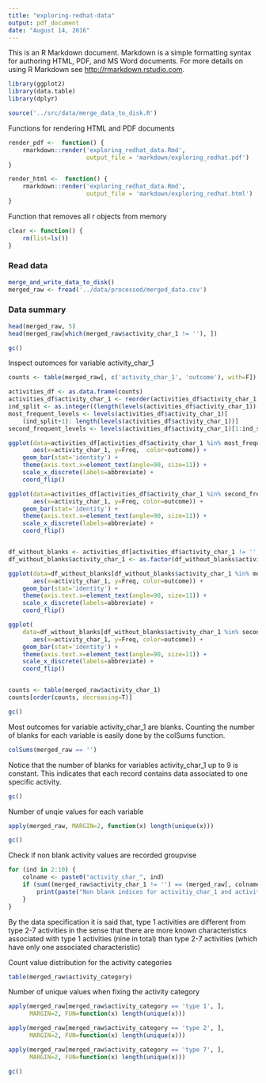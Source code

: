 ```yaml
---
title: "exploring-redhat-data"
output: pdf_document
date: "August 14, 2016"
---
```


This is an R Markdown document. Markdown is a simple formatting syntax for authoring HTML, PDF, and MS Word documents. For more details on using R Markdown see <http://rmarkdown.rstudio.com>.

```r
library(ggplot2)
library(data.table)
library(dplyr)

source('../src/data/merge_data_to_disk.R')
```

Functions for rendering HTML and PDF documents
```r
render_pdf <-  function() {
    rmarkdown::render('exploring_redhat_data.Rmd', 
                      output_file = 'markdown/exploring_redhat.pdf')
}

render_html <-  function() {
    rmarkdown::render('exploring_redhat_data.Rmd', 
                      output_file = 'markdown/exploring_redhat.html')
}
```

Function that removes all r objects from memory
```r
clear <- function() {
    rm(list=ls())
}
```


### Read data
```r
merge_and_write_data_to_disk()
merged_raw <- fread('../data/processed/merged_data.csv')
```

### Data summary 
```r
head(merged_raw, 5)
head(merged_raw[which(merged_raw$activity_char_1 != ''), ])
```

```r
gc()
```


Inspect outomces for variable activity_char_1
```r
counts <- table(merged_raw[, c('activity_char_1', 'outcome'), with=F])

activities_df <- as.data.frame(counts)
activities_df$activity_char_1 <- reorder(activities_df$activity_char_1, activities_df$Freq)
ind_split <- as.integer((length(levels(activities_df$activity_char_1))-1) / 2)
most_frequent_levels <- levels(activities_df$activity_char_1)[
    (ind_split+1): length(levels(activities_df$activity_char_1))]
second_frequent_levels <- levels(activities_df$activity_char_1)[1:ind_split]

ggplot(data=activities_df[activities_df$activity_char_1 %in% most_frequent_levels, ],  
       aes(x=activity_char_1, y=Freq,  color=outcome)) +
    geom_bar(stat='identity') +
    theme(axis.text.x=element_text(angle=90, size=11)) +
    scale_x_discrete(labels=abbreviate) +
    coord_flip()

ggplot(data=activities_df[activities_df$activity_char_1 %in% second_frequent_levels,],
       aes(x=activity_char_1, y=Freq, color=outcome)) +
    geom_bar(stat='identity') +
    theme(axis.text.x=element_text(angle=90, size=11)) +
    scale_x_discrete(labels=abbreviate) +
    coord_flip()


df_without_blanks <- activities_df[activities_df$activity_char_1 != '',]
df_without_blanks$activity_char_1 <- as.factor(df_without_blanks$activity_char_1)

ggplot(data=df_without_blanks[df_without_blanks$activity_char_1 %in% most_frequent_levels, ],  
       aes(x=activity_char_1, y=Freq, color=outcome)) +
    geom_bar(stat='identity') +  
    theme(axis.text.x=element_text(angle=90, size=11)) +
    scale_x_discrete(labels=abbreviate) +
    coord_flip()

ggplot(
    data=df_without_blanks[df_without_blanks$activity_char_1 %in% second_frequent_levels, ],  
       aes(x=activity_char_1, y=Freq, color=outcome)) +
    geom_bar(stat='identity') +  
    theme(axis.text.x=element_text(angle=90, size=11)) +
    scale_x_discrete(labels=abbreviate) +
    coord_flip()


counts <- table(merged_raw$activity_char_1)
counts[order(counts, decreasing=T)]
```

```r
gc()
```
Most outcomes for variable activity_char_1 are blanks. Counting the number of blanks for each variable is
easily done by the colSums function.
```r
colSums(merged_raw == '')
```

Notice that the number of blanks for variables activity_char_1 up to 9 is constant. This indicates that each record contains data associated to one specific activity.
```r
gc()
```

Number of unqie values for each variable
```r
apply(merged_raw, MARGIN=2, function(x) length(unique(x)))
```

```r
gc()
```

Check if non blank activity values are recorded groupvise
```r
for (ind in 2:10) {
    colname <- paste0("activity_char_", ind)
    if (sum((merged_raw$activity_char_1 != '') == (merged_raw[, colname, with=F])) != 0) {
        print(paste("Non blank indices for activitiy_char_1 and activity_char_", ind, "differ"))
    }
}
```

By the data specification it is said that, type 1 activities are different from type 2-7 activities 
in the sense that there are more known characteristics associated with type 1 activities (nine in total) 
than type 2-7 activities (which have only one associated characteristic)

Count value distribution for the activity categories
```r
table(merged_raw$activity_category)
```

Number of unique values when fixing the activity category
```r
apply(merged_raw[merged_raw$activity_category == 'type 1', ],
      MARGIN=2, FUN=function(x) length(unique(x)))

apply(merged_raw[merged_raw$activity_category == 'type 2', ],
      MARGIN=2, FUN=function(x) length(unique(x)))

apply(merged_raw[merged_raw$activity_category == 'type 7', ],
      MARGIN=2, FUN=function(x) length(unique(x)))
```

```r
gc()
```